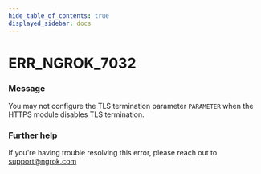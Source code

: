 ```yaml
---
hide_table_of_contents: true
displayed_sidebar: docs
---
```



# ERR_NGROK_7032

### Message
You may not configure the TLS termination parameter `PARAMETER` when the HTTPS module disables TLS termination.

<ErrorDetails error='err_ngrok_7032' />


### Further help
If you're having trouble resolving this error, please reach out to [support@ngrok.com](mailto:support@ngrok.com?subject=Help%20with%20ERR_NGROK_7032)

